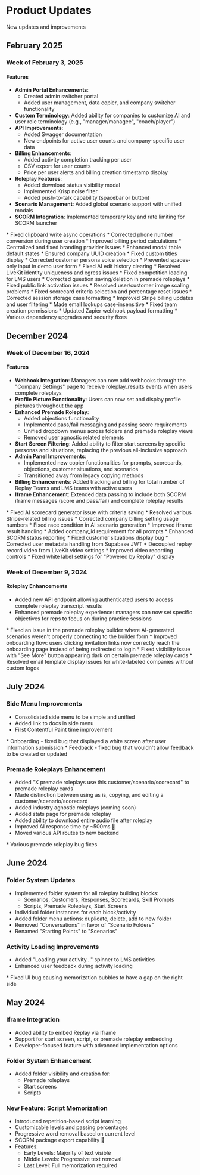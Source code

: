 # Product Updates

New updates and improvements

## February 2025

### Week of February 3, 2025

#### Features

- **Admin Portal Enhancements**:
  - Created admin switcher portal
  - Added user management, data copier, and company switcher functionality
- **Custom Terminology**: Added ability for companies to customize AI and user role terminology (e.g., "manager/managee", "coach/player")
- **API Improvements**:
  - Added Swagger documentation
  - New endpoints for active user counts and company-specific user data
- **Billing Enhancements**:
  - Added activity completion tracking per user
  - CSV export for user counts
  - Price per user alerts and billing creation timestamp display
- **Roleplay Features**:
  - Added download status visibility modal
  - Implemented Krisp noise filter
  - Added push-to-talk capability (spacebar or button)
- **Scenario Management**: Added global scenario support with unified modals
- **SCORM Integration**: Implemented temporary key and rate limiting for SCORM launcher

<Accordion title="Bug Fixes">
* Fixed clipboard write async operations
* Corrected phone number conversion during user creation
* Improved billing period calculations
* Centralized and fixed branding provider issues
* Enhanced modal table default states
* Ensured company UUID creation
* Fixed custom titles display
* Corrected customer persona voice selection
* Prevented spaces-only input in demo user form
* Fixed AI edit history clearing
* Resolved LiveKit identity uniqueness and egress issues
* Fixed competition loading for LMS users
* Corrected question saving/deletion in premade roleplays
* Fixed public link activation issues
* Resolved user/customer image scaling problems
* Fixed scorecard criteria selection and percentage reset issues
* Corrected session storage case formatting
* Improved Stripe billing updates and user filtering
* Made email lookups case-insensitive
* Fixed team creation permissions
* Updated Zapier webhook payload formatting
* Various dependency upgrades and security fixes
</Accordion>

## December 2024

### Week of December 16, 2024

#### Features

- **Webhook Integration**: Managers can now add webhooks through the "Company Settings" page to receive roleplay_results events when users complete roleplays
- **Profile Picture Functionality**: Users can now set and display profile pictures throughout the app
- **Enhanced Premade Roleplay**:
  - Added objections functionality
  - Implemented pass/fail messaging and passing score requirements
  - Unified dropdown menus across folders and premade roleplay views
  - Removed user agnostic related elements
- **Start Screen Filtering**: Added ability to filter start screens by specific personas and situations, replacing the previous all-inclusive approach
- **Admin Panel Improvements**:
  - Implemented new copier functionalities for prompts, scorecards, objections, customer situations, and scenarios
  - Transitioned away from legacy copying methods
- **Billing Enhancements**: Added tracking and billing for total number of Replay Teams and LMS teams with active users
- **Iframe Enhancement**: Extended data passing to include both SCORM iframe messages (score and pass/fail) and complete roleplay results

<Accordion title="Bug Fixes">
* Fixed AI scorecard generator issue with criteria saving
* Resolved various Stripe-related billing issues
* Corrected company billing setting usage numbers
* Fixed race condition in AI scenario generation
* Improved iframe result handling
* Added company_id requirement for all prompts
* Enhanced SCORM status reporting
* Fixed customer situations display bug
* Corrected user metadata handling from Supabase JWT
* Decoupled replay record video from LiveKit video settings
* Improved video recording controls
* Fixed white label settings for "Powered by Replay" display
</Accordion>

### Week of December 9, 2024

#### Roleplay Enhancements

- Added new API endpoint allowing authenticated users to access complete roleplay transcript results
- Enhanced premade roleplay experience: managers can now set specific objectives for reps to focus on during practice sessions

<Accordion title="Bug Fixes">
* Fixed an issue in the premade roleplay builder where AI-generated scenarios weren't properly connecting to the builder form
* Improved onboarding flow: users clicking invitation links now correctly reach the onboarding page instead of being redirected to login
* Fixed visibility issue with "See More" button appearing dark on certain premade roleplay cards
* Resolved email template display issues for white-labeled companies without custom logos
</Accordion>

## July 2024

### Side Menu Improvements

- Consolidated side menu to be simple and unified
- Added link to docs in side menu
- First Contentful Paint time improvement

<Accordion title="Bug Fixes">
* Onboarding - fixed bug that displayed a white screen after user information submission
* Feedback - fixed bug that wouldn't allow feedback to be created or updated
</Accordion>

### Premade Roleplays Enhancement

- Added "X premade roleplays use this customer/scenario/scorecard" to premade roleplay cards
- Made distinction between using as is, copying, and editing a customer/scenario/scorecard
- Added industry agnostic roleplays (coming soon)
- Added stats page for premade roleplay
- Added ability to download entire audio file after roleplay
- Improved AI response time by ~500ms 🎉
- Moved various API routes to new backend

<Accordion title="Bug Fixes">
* Various premade roleplay bug fixes
</Accordion>

## June 2024

### Folder System Updates

- Implemented folder system for all roleplay building blocks:
  - Scenarios, Customers, Responses, Scorecards, Skill Prompts
  - Scripts, Premade Roleplays, Start Screens
- Individual folder instances for each block/activity
- Added folder menu actions: duplicate, delete, add to new folder
- Removed "Conversations" in favor of "Scenario Folders"
- Renamed "Starting Points" to "Scenarios"

### Activity Loading Improvements

- Added "Loading your activity..." spinner to LMS activities
- Enhanced user feedback during activity loading

<Accordion title="Bug Fixes">
* Fixed UI bug causing memorization bubbles to have a gap on the right side
</Accordion>

## May 2024

### Iframe Integration

- Added ability to embed Replay via Iframe
- Support for start screen, script, or premade roleplay embedding
- Developer-focused feature with advanced implementation options

### Folder System Enhancement

- Added folder visibility and creation for:
  - Premade roleplays
  - Start screens
  - Scripts

### New Feature: Script Memorization

- Introduced repetition-based script learning
- Customizable levels and passing percentages
- Progressive word removal based on current level
- SCORM package export capability 🎉
- Features:
  - Early Levels: Majority of text visible
  - Middle Levels: Progressive text removal
  - Last Level: Full memorization required
